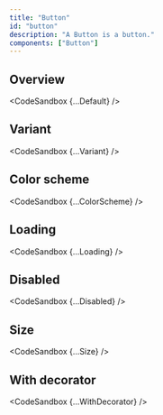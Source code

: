```yaml
---
title: "Button"
id: "button"
description: "A Button is a button."
components: ["Button"]
---
```



## Overview

<CodeSandbox {...Default} />

## Variant

<CodeSandbox {...Variant} />

## Color scheme

<CodeSandbox {...ColorScheme} />

## Loading

<CodeSandbox {...Loading} />

## Disabled

<CodeSandbox {...Disabled} />

## Size

<CodeSandbox {...Size} />

## With decorator

<CodeSandbox {...WithDecorator} />
